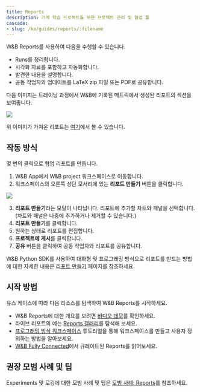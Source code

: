 ```yaml
---
title: Reports
description: 기계 학습 프로젝트를 위한 프로젝트 관리 및 협업 툴
cascade:
- slug: /ko/guides/reports/:filename
---
```


<CardGroup cols={2}>
<Card title="Try in Colab" href="https://colab.research.google.com/github/wandb/examples/blob/master/colabs/intro/Report_API_Quickstart.ipynb" icon="python"/>
<Card title="Try in W&B" href="https://wandb.ai/stacey/deep-drive/reports/The-View-from-the-Driver-s-Seat--Vmlldzo1MTg5NQ?utm_source=fully_connected&utm_medium=blog&utm_campaign=view+from+the+drivers+seat" icon="sliders-up"/>
</CardGroup>

W&B Reports를 사용하여 다음을 수행할 수 있습니다.
- Runs를 정리합니다.
- 시각화 자료를 포함하고 자동화합니다.
- 발견한 내용을 설명합니다.
- 공동 작업자와 업데이트를 LaTeX zip 파일 또는 PDF로 공유합니다.

다음 이미지는 트레이닝 과정에서 W&B에 기록된 메트릭에서 생성된 리포트의 섹션을 보여줍니다.

<Frame>
    <img src="/images/reports/safe-lite-benchmark-with-comments.png" max-width="90%"  />
</Frame>

위 이미지가 가져온 리포트는 [여기](https://wandb.ai/stacey/saferlife/reports/SafeLife-Benchmark-Experiments--Vmlldzo0NjE4MzM)에서 볼 수 있습니다.

## 작동 방식
몇 번의 클릭으로 협업 리포트를 만듭니다.

1. W&B App에서 W&B project 워크스페이스로 이동합니다.
2. 워크스페이스의 오른쪽 상단 모서리에 있는 **리포트 만들기** 버튼을 클릭합니다.

<Frame>
    <img src="/images/reports/create_a_report_button.png" max-width="90%"  />
</Frame>

3. **리포트 만들기**라는 모달이 나타납니다. 리포트에 추가할 차트와 패널을 선택합니다. (차트와 패널은 나중에 추가하거나 제거할 수 있습니다.)
4. **리포트 만들기**를 클릭합니다.
5. 원하는 상태로 리포트를 편집합니다.
6. **프로젝트에 게시**를 클릭합니다.
7. **공유** 버튼을 클릭하여 공동 작업자와 리포트를 공유합니다.

W&B Python SDK를 사용하여 대화형 및 프로그래밍 방식으로 리포트를 만드는 방법에 대한 자세한 내용은 [리포트 만들기](/ko/models/reports/create-a-report/) 페이지를 참조하세요.

## 시작 방법
유스 케이스에 따라 다음 리소스를 탐색하여 W&B Reports를 시작하세요.

* W&B Reports에 대한 개요를 보려면 [비디오 데모](https://www.youtube.com/watch?v=2xeJIv_K_eI)를 확인하세요.
* 라이브 리포트의 예는 [Reports 갤러리](/ko/models/reports/reports-gallery/)를 탐색해 보세요.
* [프로그래밍 방식 워크스페이스](/ko/tutorials/workspaces) 튜토리얼을 통해 워크스페이스를 만들고 사용자 정의하는 방법을 알아보세요.
* [W&B Fully Connected](http://wandb.me/fc)에서 큐레이트된 Reports를 읽어보세요.

## 권장 모범 사례 및 팁

Experiments 및 로깅에 대한 모범 사례 및 팁은 [모범 사례: Reports](https://wandb.ai/wandb/pytorch-lightning-e2e/reports/W-B-Best-Practices-Guide--VmlldzozNTU1ODY1#reports)를 참조하세요.
